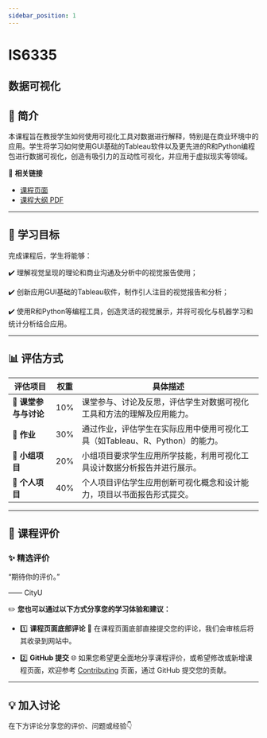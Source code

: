 ```yaml
---
sidebar_position: 1
---
```


# IS6335
## 数据可视化

## **📘 简介**
本课程旨在教授学生如何使用可视化工具对数据进行解释，特别是在商业环境中的应用。学生将学习如何使用GUI基础的Tableau软件以及更先进的R和Python编程包进行数据可视化，创造有吸引力的互动性可视化，并应用于虚拟现实等领域。

🔗 **相关链接**
- [课程页面](https://www.cityu.edu.hk/catalogue/pg/202526/course/IS6335.htm)
- [课程大纲 PDF](https://www.cityu.edu.hk/catalogue/pg/202526/course/IS6335.pdf)

---

## **🎯 学习目标**

完成课程后，学生将能够：

✔️ 理解视觉呈现的理论和商业沟通及分析中的视觉报告使用；

✔️ 创新应用GUI基础的Tableau软件，制作引人注目的视觉报告和分析；

✔️ 使用R和Python等编程工具，创造灵活的视觉展示，并将可视化与机器学习和统计分析结合应用。

---

## **📊 评估方式**

| **评估项目**          | **权重** | **具体描述**                                                                                       |
|----------------------|---------|---------------------------------------------------------------------------------------------------|
| **📄 课堂参与与讨论** | 10%     | 课堂参与、讨论及反思，评估学生对数据可视化工具和方法的理解及应用能力。                          |
| **📄 作业**           | 30%     | 通过作业，评估学生在实际应用中使用可视化工具（如Tableau、R、Python）的能力。                    |
| **📄 小组项目**       | 20%     | 小组项目要求学生应用所学技能，利用可视化工具设计数据分析报告并进行展示。                       |
| **📄 个人项目**       | 40%     | 个人项目评估学生应用创新可视化概念和设计能力，项目以书面报告形式提交。                        |

---

## **💬 课程评价**

### ✨ **精选评价**
<div className={commentStyles.commentBox}>
    <p className={commentStyles.commentText}>
        “期待你的评价。”
    </p>
    <p className={commentStyles.commentAuthor}>—— CityU</p>
</div>

✏️ **您也可以通过以下方式分享您的学习体验和建议：**

- 1️⃣ **课程页面底部评论**
💬 在课程页面底部直接提交您的评论，我们会审核后将其收录到网站中。

- 2️⃣ **GitHub 提交**
🌐 如果您希望更全面地分享课程评价，或希望修改或新增课程页面，欢迎参考 [Contributing](/contributing) 页面，通过 GitHub 提交您的贡献。


---

## **💡 加入讨论**

在下方评论分享您的评价、问题或经验👇
<Utterances />

